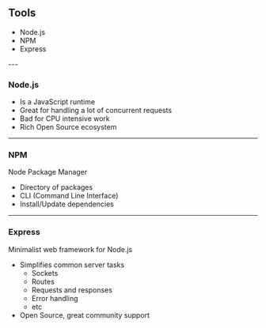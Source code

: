
## Tools

<Appear>
  <ul>
    <li>
      Node.js
    </li>
    <li>
      NPM
    </li>
    <li>
      Express
    </li>
  </ul>
</Appear>
---

### Node.js

- Is a JavaScript runtime
- Great for handling a lot of concurrent requests
- Bad for CPU intensive work
- Rich Open Source ecosystem

---

### NPM

Node Package Manager

- Directory of packages
- CLI (Command Line Interface)
- Install/Update dependencies

---

### Express

Minimalist web framework for Node.js

- Simplifies common server tasks
  - Sockets
  - Routes
  - Requests and responses
  - Error handling
  - etc
- Open Source, great community support

